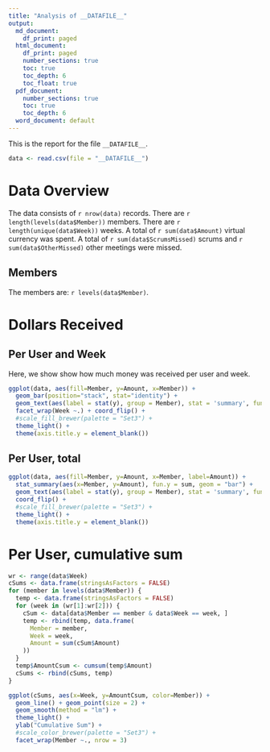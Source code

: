 ```yaml
---
title: "Analysis of __DATAFILE__"
output:
  md_document:
    df_print: paged
  html_document:
    df_print: paged
    number_sections: true
    toc: true
    toc_depth: 6
    toc_float: true
  pdf_document:
    number_sections: true
    toc: true
    toc_depth: 6
  word_document: default
---
```


This is the report for the file `__DATAFILE__`.

```r
data <- read.csv(file = "__DATAFILE__")
```

# Data Overview

The data consists of `r nrow(data)` records. There are `r length(levels(data$Member))` members. There are `r length(unique(data$Week))` weeks. A total of `r sum(data$Amount)` virtual currency was spent. A total of `r sum(data$ScrumsMissed)` scrums and `r sum(data$OtherMissed)` other meetings were missed.

## Members

The members are: `r levels(data$Member)`.


# Dollars Received

## Per User and Week

Here, we show show how much money was received per user and week.

```r
ggplot(data, aes(fill=Member, y=Amount, x=Member)) +
  geom_bar(position="stack", stat="identity") +
  geom_text(aes(label = stat(y), group = Member), stat = 'summary', fun.y = sum, hjust = 1.5) +
  facet_wrap(Week ~.) + coord_flip() +
  #scale_fill_brewer(palette = "Set3") +
  theme_light() +
  theme(axis.title.y = element_blank())
```

## Per User, total

```r
ggplot(data, aes(fill=Member, y=Amount, x=Member, label=Amount)) +
  stat_summary(aes(x=Member, y=Amount), fun.y = sum, geom = "bar") +
  geom_text(aes(label = stat(y), group = Member), stat = 'summary', fun.y = sum, hjust = 1.5) +
  coord_flip() +
  #scale_fill_brewer(palette = "Set3") +
  theme_light() +
  theme(axis.title.y = element_blank())
```

# Per User, cumulative sum

```r
wr <- range(data$Week)
cSums <- data.frame(stringsAsFactors = FALSE)
for (member in levels(data$Member)) {
  temp <- data.frame(stringsAsFactors = FALSE)
  for (week in (wr[1]:wr[2])) {
    cSum <- data[data$Member == member & data$Week == week, ]
    temp <- rbind(temp, data.frame(
      Member = member,
      Week = week,
      Amount = sum(cSum$Amount)
    ))
  }
  temp$AmountCsum <- cumsum(temp$Amount)
  cSums <- rbind(cSums, temp)
}

ggplot(cSums, aes(x=Week, y=AmountCsum, color=Member)) +
  geom_line() + geom_point(size = 2) +
  geom_smooth(method = "lm") + 
  theme_light() +
  ylab("Cumulative Sum") +
  #scale_color_brewer(palette = "Set3") +
  facet_wrap(Member ~., nrow = 3)
```

